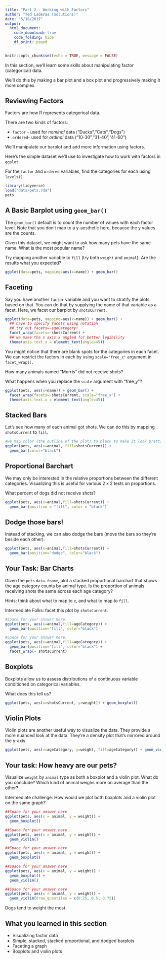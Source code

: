```yaml
---
title: "Part 2 - Working with Factors"
author: "Ted Laderas (Solutions)"
date: "5/18/2017"
output: 
  html_document:
    code_download: true
    code_folding: hide
    df_print: paged
---
```


```r
knitr::opts_chunk$set(echo = TRUE, message = FALSE)
```

In this section, we'll learn some skills about manipulating factor (categorical) data.

We'll do this by making a bar plot and a box plot and progressively making it more complex.

## Reviewing Factors 

Factors are how R represents categorical data.

There are two kinds of factors: 

+ `factor` - used for *nominal* data ("Ducks","Cats","Dogs")
+ `ordered`- used for *ordinal* data ("10-30","31-40","41-60")

We'll manipulate our barplot and add more information using factors.

Here's the simple dataset we'll use to investigate how to work with factors in `ggplot`.

For the `factor` and `ordered` variables, find the categories for each using `levels()`.

```r
library(tidyverse)
load("data/pets.rda")
pets
```

## A Basic Barplot using `geom_bar()`

The `geom_bar()` default is to count the number of values with each factor level. Note that you don't map to a y-aesthetic here, because the y values are the counts.

Given this dataset, we might want to ask how many pets have the same name. What is the most popular name?

Try mapping another variable to `fill` (try both `weight` and `animal`). Are the results what you expected?

```r
ggplot(data=pets, mapping=aes(x=name)) + geom_bar()
```

## Faceting

Say you have another `factor` variable and you want to stratify the plots based on that. 
You can do that by supplying the name of that variable as a facet. Here, we facet our barplot by `shotsCurrent`.

```r
ggplot(data=pets, mapping=aes(x=name)) + geom_bar() + 
  ## have to specify facets using notation
  ## try out facets=~ageCategory!
  facet_wrap(facets=~shotsCurrent) + 
  ## we make the x axis x angled for better legibility
  theme(axis.text.x = element_text(angle=45))
```

You might notice that there are blank spots for the categories in each facet. We can restrict the factors in each by using `scale="free_x"` argument in `facet_wrap()`.

How many animals named "Morris" did not receive shots?

What happens when you replace the `scale` argument with "free_y"?

```r
ggplot(pets, aes(x=name)) + geom_bar() + 
  facet_wrap(facets=~shotsCurrent, scale="free_x") +
  theme(axis.text.x = element_text(angle=45))
```

## Stacked Bars

Let's see how many of each animal got shots. We can do this by mapping `shotsCurrent` to `fill`.

```r
#we map color (the outline of the plot) to black to make it look prettier
ggplot(pets, aes(x=animal, fill=shotsCurrent)) + 
  geom_bar(color="black")
```

## Proportional Barchart

We may only be interested in the relative proportions between the different categories. Visualizing this is useful for various 2 x 2 tests on proportions.

What percent of dogs did not receive shots?

```r
ggplot(pets, aes(x=animal,fill=shotsCurrent)) + 
  geom_bar(position = "fill", color = "black")
```

## Dodge those bars!

Instead of stacking, we can also dodge the bars (move the bars so they're beside each other).

```r
ggplot(pets, aes(x=animal,fill=shotsCurrent)) + 
  geom_bar(position="dodge", color="black")
```

## Your Task: Bar Charts

Given the `pets` `data.frame`, plot a stacked proportional barchart that shows the age category counts by animal type. Is the proportion of animals receiving shots the same across each age category?

Hints: think about what to map to `x`, and what to map to `fill`.

Intermediate Folks: facet this plot by `shotsCurrent`. 

```r
#Space for your answer here.
ggplot(pets, aes(x=animal,fill=ageCategory)) + 
  geom_bar(position="fill", color="black")
```

```r
#Space for your answer here.
ggplot(pets, aes(x=animal,fill=ageCategory)) + 
  geom_bar(position="fill", color="black") +
  facet_wrap(~ shotsCurrent)
```


## Boxplots

Boxplots allow us to assess distributions of a continuous variable conditioned on categorical variables.

What does this tell us? 

```r
ggplot(pets, aes(x=shotsCurrent, y=weight)) + geom_boxplot()
```

## Violin Plots

Violin plots are another useful way to visualize the data. They provide a more nuanced look at the data. They're a density plot that's mirrored around the y-axis.

```r
ggplot(pets, aes(x=ageCategory, y=weight, fill=ageCategory)) + geom_violin()
```

## Your task: How heavy are our pets?

Visualize `weight` by `animal` type as both a boxplot and a violin plot. What do you conclude? Which kind of animal weighs more on average than the other?

Intermediate challenge: How would we plot both boxplots and a violin plot on the same graph?

```r
##Space for your answer here
ggplot(pets, aes(x = animal, y = weight)) +
  geom_boxplot()
```

```r
##Space for your answer here
ggplot(pets, aes(x = animal, y = weight)) +
  geom_violin()
```

```r
##Space for your answer here
ggplot(pets, aes(x = animal, y = weight)) +
  geom_boxplot()
```

```r
##Space for your answer here
ggplot(pets, aes(x = animal, y = weight)) +
  geom_boxplot() +
  geom_violin()
```

```r
##Space for your answer here
ggplot(pets, aes(x = animal, y = weight)) +
  geom_violin(draw_quantiles = c(0.25, 0.5, 0.75))
```

Dogs tend to weight the most.

## What you learned in this section

- Visualizing factor data
- Simple, stacked, stacked proportional, and dodged barplots 
- Faceting a graph
- Boxplots and violin plots